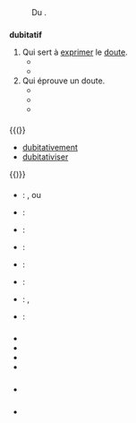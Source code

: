 == {{langue|fr}} ==
=== {{S|étymologie}} ===
: Du {{étyl|la|fr|mot=dubitativus}}.

=== {{S|adjectif|fr}} ===
{{fr-accord-f|dubitati|dy.bi.ta.ti}}
'''dubitatif''' {{pron|dy.bi.ta.tif|fr}}
# Qui sert à [[exprimer]] le [[doute]].
#*{{exemple|lang=fr|M. Cavard se réserve en donnant à sa phrase une forme '''dubitative''' qui ne trompe pas son auditeur.|source={{ouvrage|prénom=Joseph|nom=Caillaux|nolien=|titre=Mes Mémoires, I, Ma jeunesse orgueilleuse|année=1942}}}}
#*{{exemple|lang=fr|Gui, se détournant à peine, entrevit les sourires de Berry et de Bourgogne, la lippe '''dubitative''' d'Orléans {{incise|qu'on n'avait guère vu car la rumeur courait qu'il fréquentait les bordeaux de la ville}}, les lèvres pincées d'Olivier de Clisson.|source={{ouvrage|prénom=Pierre|nom=Naudin|nolien=|titre=Les fureurs de l'été|éditeur=éditions Aubéron|année=1999|page=328}}}}
# Qui éprouve un doute.
#*{{exemple|lang=fr|À Acy-Romance (Ardennes), la découverte de trois corps momifiés, inhumés en position dite de Boudha dans des petites fosses profondes de {{unité|80|cm}} laissent les archéologues '''dubitatifs'''.|source={{ouvrage|prénom=Bernard|nom=Rio|nolien=|titre=L'arbre philosophal|éditeur=L’Age d’Homme|année=2001|page=267}}}}
#*{{exemple|lang=fr|Si je partage, pour une large part, le tableau de notre situation actuelle qui est présentée dans cet essai, je demeure en revanche plus circonspect, voire franchement '''dubitatif''', devant certaines solutions proposées au problèmes de l’injustice.|source={{périodique|prénom=Daniel D.|nom=Jacques|nolien=|titre=Justice et liberté|revue={{w|Argument (revue)|Argument}}|no=1|date=automne-hiver 2017|vol=19|pages=138}}}}
#* {{exemple|lang=fr|Si j’étais un artiste, je serais, disons, '''dubitatif'''.<br/>Pourquoi François Legault a refusé de rouvrir les salles de spectacle en novembre, alors que le directeur de la Santé publique disait qu’il n’y avait aucun problème à le faire ?|source={{périodique|prénom= Richard|nom=Martineau|nolien=|titre=Le bon flic Arruda et le mauvais flic Legault|journal={{w|Le Journal de Québec}}|date=24 février 2021}}}}

==== {{S|dérivés}} ====
{{(}}
* [[dubitativement]]
* [[dubitativiser]]
{{)}}

==== {{S|traductions}} ====
{{trad-début}}
* {{T|en}} : {{trad+|en|dubious}}, {{trad+|en|sceptical}} {{Grande-Bretagne|nocat=1}} ou {{trad+|en|skeptical}} {{États-Unis|nocat=1}}
* {{T|hr}} : {{trad-|hr|dubiozan}}
* {{T|es}} : {{trad+|es|dubitativo}}
* {{T|el}} : {{trad+|el|διστακτικός|tr=dhistaktikós}}
* {{T|io}} : {{trad-|io|dubitala}}
* {{T|it}} : {{trad-|it|dubitativo}}
* {{T|nl}} : {{trad+|nl|twijfelend}}, {{trad+|nl|sceptisch}}
* {{T|oc}} : {{trad-|oc|dubitatiu|m}}
{{trad-fin}}

=== {{S|prononciation}} ===
* {{écouter|lang=fr|Suisse (canton du Valais)|audio=LL-Q150 (fra)-DSwissK-dubitatif.wav}}
* {{écouter|lang=fr|Canada (Shawinigan)||audio=LL-Q150 (fra)-DenisdeShawi-dubitatif.wav}}
* {{écouter|Cornimont (France)||lang=fr|audio=LL-Q150 (fra)-Poslovitch-dubitatif.wav}}
* {{écouter|Lyon (France)||lang=fr|audio=LL-Q150 (fra)-WikiLucas00-dubitatif.wav}}

=== {{S|voir aussi}} ===
* {{Le Dico des Ados}}

=== {{S|références}} ===
* {{Import:DAF8}}
